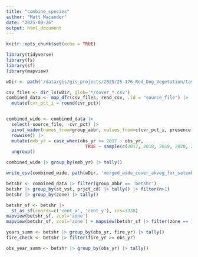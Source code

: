 ```yaml
---
title: "combine_species"
author: "Matt Macander"
date: "2025-09-26"
output: html_document
---
```


```r
knitr::opts_chunk$set(echo = TRUE)

library(tidyverse)
library(fs)
library(sf)
library(mapview)

wDir <- path('/data/gis/gis_projects/2025/25-176_Red_Dog_Vegetation/task1_shrub_browning/akveg-data/species_data')
```

```r
csv_files <- dir_ls(wDir, glob='*/cover_*.csv')
combined_data <- map_dfr(csv_files, read_csv, .id = "source_file") |>
  mutate(cvr_pct_i = round(cvr_pct))


combined_wide <- combined_data |>
  select(-source_file, -cvr_pct) |>
  pivot_wider(names_from=group_abbr, values_from=c(cvr_pct_i, presence), names_vary='slowest') |>
  rowwise() |>
  mutate(emb_yr = case_when(obs_yr >= 2017 ~ obs_yr,
                              TRUE ~ sample(c(2017, 2018, 2019, 2020, 2021, 2022, 2023, 2024), size = 1))) |>
  ungroup()

combined_wide |> group_by(emb_yr) |> tally()

write_csv(combined_wide, path(wDir, 'merged_wide_cover_akveg_for_satemb_v20241124.csv'), na="")

```

```r
betshr <- combined_data |> filter(group_abbr == 'betshr')
betshr |> group_by(st_vst, prjct_cd) |> tally() |> filter(n>1)
betshr |> group_by(zone) |> tally()

betshr_sf <- betshr |>
  st_as_sf(coords=c('cent_x', 'cent_y'), crs=3338)
mapview(betshr_sf, zcol='zone')
mapview(betshr_sf, zcol='zone') + mapview(betshr_sf |> filter(zone == 1), zcol='zone')

years_summ <- betshr |> group_by(obs_yr, fire_yr) |> tally()
fire_check <- betshr |> filter(fire_yr >= obs_yr)

obs_year_summ <- betshr |> group_by(obs_yr) |> tally()
```